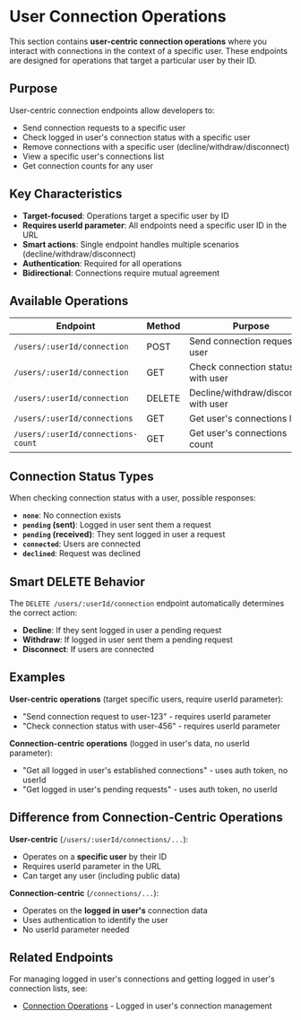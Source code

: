 # User Connection Operations

This section contains **user-centric connection operations** where you interact with connections in the context of a specific user. These endpoints are designed for operations that target a particular user by their ID.

## Purpose

User-centric connection endpoints allow developers to:
- Send connection requests to a specific user
- Check logged in user's connection status with a specific user
- Remove connections with a specific user (decline/withdraw/disconnect)
- View a specific user's connections list
- Get connection counts for any user

## Key Characteristics

- **Target-focused**: Operations target a specific user by ID
- **Requires userId parameter**: All endpoints need a specific user ID in the URL
- **Smart actions**: Single endpoint handles multiple scenarios (decline/withdraw/disconnect)
- **Authentication**: Required for all operations
- **Bidirectional**: Connections require mutual agreement

## Available Operations

| Endpoint | Method | Purpose |
|----------|--------|---------|
| `/users/:userId/connection` | POST | Send connection request to user |
| `/users/:userId/connection` | GET | Check connection status with user |
| `/users/:userId/connection` | DELETE | Decline/withdraw/disconnect with user |
| `/users/:userId/connections` | GET | Get user's connections list |
| `/users/:userId/connections-count` | GET | Get user's connections count |

## Connection Status Types

When checking connection status with a user, possible responses:
- **`none`**: No connection exists
- **`pending` (sent)**: Logged in user sent them a request
- **`pending` (received)**: They sent logged in user a request
- **`connected`**: Users are connected
- **`declined`**: Request was declined

## Smart DELETE Behavior

The `DELETE /users/:userId/connection` endpoint automatically determines the correct action:
- **Decline**: If they sent logged in user a pending request
- **Withdraw**: If logged in user sent them a pending request
- **Disconnect**: If users are connected

## Examples

**User-centric operations** (target specific users, require userId parameter):
- "Send connection request to user-123" - requires userId parameter
- "Check connection status with user-456" - requires userId parameter

**Connection-centric operations** (logged in user's data, no userId parameter):
- "Get all logged in user's established connections" - uses auth token, no userId
- "Get logged in user's pending requests" - uses auth token, no userId

## Difference from Connection-Centric Operations

**User-centric** (`/users/:userId/connections/...`):
- Operates on a **specific user** by their ID
- Requires userId parameter in the URL
- Can target any user (including public data)

**Connection-centric** (`/connections/...`):
- Operates on the **logged in user's** connection data
- Uses authentication to identify the user
- No userId parameter needed

## Related Endpoints

For managing logged in user's connections and getting logged in user's connection lists, see:
- [Connection Operations](/api-endpoints/connections/overview) - Logged in user's connection management